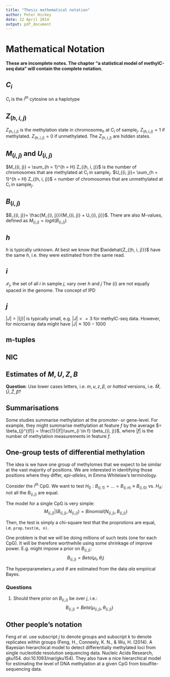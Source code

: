 ```yaml
---
title: "Thesis mathematical notation"
author: Peter Hickey
date: 22 April 2014
output: pdf_document
---
```


# Mathematical Notation
__These are incomplete notes. The chapter "a statistical model of methylC-seq data" will contain the complete notation.__

## $C_{i}$
$C_{i}$ is the $i^{th}$ cytosine on a haplotype

## $Z_{(h, i, j)}$ 
$Z_{(h, i, j)}$ is the methylation state in chromosome$_h$ at C$_i$ of sample$_j$.
$Z_{(h, i, j)} = 1$ if methylated.
$Z_{(h, i, j)} = 0$ if unmethylated.
The $Z_{(h, i, j)}$ are hidden states.

## $M_{(i, j)}$ and $U_{(i, j)}$
$M_{(i, j)} = \sum_{h = 1}^{h = H} Z_{(h, i, j)}$ is the number of chromosomes that are methylated at C$_i$ in sample$_j$.
$U_{(i, j)}=  \sum_{h = 1}^{h = H} Z_{(h, i, j)}$ = number of chromosomes that are unmethylated at C$_i$ in sample$_j$.

## $B_{(i, j)}$
$B_{(i, j)}= \frac{M_{(i, j)}}{M_{(i, j)} + U_{(i, j)}}$.
There are also M-values, defined as $M_{(i, j)} = logit(B_{(i, j)})$

## $h$
$h$ is typically unknown. At best we know that $\widehat{Z_{(h, i, j)}}$ have the same $h$, i.e. they were estimated from the same read.

## $i$
$\mathcal{I}_j$, the set of all $i$ in sample $j$, vary over $h$ and $j$
The $\{i\}$ are not equally spaced in the genome. 
The concept of IPD

## $j$
$|J| = |\{j\}|$ is typically small, e.g.  $|J| <= 3$ for methylC-seq data. However, for microarray data might have $|J| \approx 100-1000$

## m-tuples

## NIC

## Estimates of $M, U, Z, B$
__Question__: Use lower cases letters, i.e. $m, u, z, \beta$, or _hatted_ versions, i.e. $\hat{M}, \hat{U}, \hat{Z}, \hat{\beta}$?

## Summarisations
Some studies summarise methylation at the promoter- or gene-level. For example, they might summarise methylation at feature $f$ by the average $= \beta_{j}^{(f)} = \frac{1}{|f|}\sum_{i \in f} \beta_{(i, j)}$, where $|f|$ is the number of methylation measurements in feature $f$. 

## One-group tests of differential methylation
The idea is we have one group of methylomes that we expect to be similar at the vast majority of positions. We are interested in identifying those positions where they differ, _epi-alleles_, in Emma Whitelaw's terminology.

Consider the $i^{th}$ CpG. We want to test $H_{0}: B_{(i, 1)} = \ldots = B_{(i, n)} \equiv B_{(i, 0)}$ vs. $H_{A}:$ not all the $B_{(i, j)}$ are equal.

The model for a single CpG is very simple:
$$
M_{(i, j)} | (B_{(i, j)}, N_{(i, j)}) = Binomial(N_{(i, j)}, B_{(i, j)})
$$

Then, the test is simply a chi-square test that the proprotions are equal, i.e. `prop.test(m, n)`.

One problem is that we will be doing millions of such tests (one for each CpG). It will be therefore worthwhile using some shrinkage of improve power. E.g. might impose a prior on $B_{(i, j)}$:
$$
B_{(i, j)} = Beta(\mu_{i}, \theta_{i})
$$

The hyperparameters $\mu$ and $\theta$ are estimated from the data _ala_ empirical Bayes.

### Questions
1. Should there prior on $B_{(i, j)}$ be over $j$, i.e.:
$$
B_{(i, j)} = Beta(\mu_{(i, j)}, \theta_{(i, j)})
$$


## Other people's notation
Feng _et al._ use subscript $j$ to denote groups and subscript $k$ to denote replicates within groups (Feng, H., Conneely, K. N., & Wu, H. (2014). A Bayesian hierarchical model to detect differentially methylated loci from single nucleotide resolution sequencing data. Nucleic Acids Research, gku154. doi:10.1093/nar/gku154). They also have a nice hierarchical model for estimating the level of DNA methylation at a given CpG from bisulfite-sequencing data.
